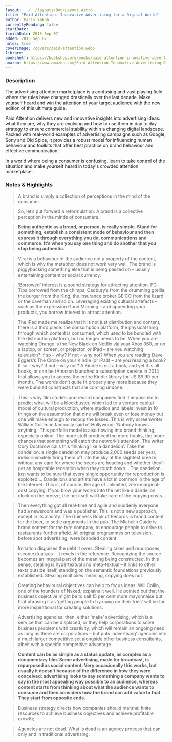 ```yaml
---
layout: ../../layouts/BookLayout.astro
title: "Paid Attention. Innovative Advertising for a Digital World"
author: Faris Yakob
currentlyReading: false
startDate:
finishDate: 2015 Sep 07
added: 2015 Sep 07
notes: true
coverImage: /covers/paid-attention.webp
library: 
bookshelf: https://bookshop.org/books/paid-attention-innovative-advertising-for-a-digital-world-9781398602526/9781398602502
amazon: https://www.amazon.com/Paid-Attention-Innovative-Advertising-Digital/dp/0749473606
---
```


<ReadingTime
  startDate  = {frontmatter.startDate}
  finishDate = {frontmatter.finishDate}
/>

### Description
The advertising attention marketplace is a confusing and vast playing field where the rules have changed drastically over the last decade. Make yourself heard and win the attention of your target audience with the new edition of this ultimate guide.

Paid Attention delivers new and innovative insights into advertising ideas: what they are, why they are evolving and how to use them in day to day strategy to ensure commercial stability within a changing digital landscape. Packed with real-world examples of advertising campaigns such as Google, Sony and Old Spice, it provides a robust model for influencing human behaviour and toolkits that offer best practice on brand behaviour and effective communication.

In a world where being a consumer is confusing, learn to take control of the situation and make yourself heard in today's crowded attention marketplace.

### Notes & Highlights
> A brand is simply a collection of perceptions in the mind of the consumer.

> So, let’s put forward a reformulation: A brand is a collective perception in the minds of consumers.

> **Being authentic as a brand, or person, is really simple. Stand for something, establish a consistent mode of behaviour and then express it through everything you do, communications and commerce. It’s when you say one thing and do another that you stop being authentic.**

> Viral is a behaviour of the audience not a property of the content, which is why the metaphor does not work very well. The brand is piggybacking something else that is being passed on – usually entertaining content or social currency.

> ‘Borrowed’ interest is a sound strategy for attracting attention. PG Tips borrowed from the chimps, Cadbury’s from the drumming gorilla, the burger from the King, the insurance broker GEICO from the lizard or the caveman and so on. Leveraging existing cultural artefacts – such as the expression Good Morning – and appending your products, you borrow interest to attract attention.

> The iPad made me realize that it is not just distribution and content, there is a third piece: the consumption platform, the physical thing through which content is consumed, which used to be bundled with the distribution platform, but no longer needs to be. When you are watching Orange is the New Black on Netflix via your Xbox 360, or on a laptop, or screen, or projector, or iPad – are you watching television? If so – why? If not – why not? When you are reading Dave Eggers’s The Circle on your Kindle (or iPad) – are you reading a book? If so – why? If not – why not? A Kindle is not a book, and yet it is all books, or can be (Amazon launched a subscription service in 2014 that allows you to access the entire Kindle library for US $9.99 per month). The words don’t quite fit properly any more because they were bundled constructs that are coming undone.

> This is why film studies and record companies find it impossible to predict what will be a blockbuster, which led to a venture capital model of cultural production, where studios and labels invest in 10 things on the assumption that nine will break even or lose money but one will make enough to recoup the losses. This is why screenwriter William Goldman famously said of Hollywood: ‘Nobody knows anything.’ This portfolio model is also flowing into brand thinking, especially online. The more stuff produced the more hooks, the more chances that something will catch the network’s attention. The writer Cory Doctorow calls this ‘thinking like a dandelion’: Take the dandelion: a single dandelion may produce 2,000 seeds per year, indiscriminately firing them off into the sky at the slightest breeze, without any care for where the seeds are heading and whether they’ll get an hospitable reception when they touch down... The dandelion just wants to be sure that every single opportunity for reproduction is exploited!... Dandelions and artists have a lot in common in the age of the Internet. This is, of course, the age of unlimited, zero-marginal-cost copying. If you blow your works into the net like a dandelion clock on the breeze, the net itself will take care of the copying costs.

> Then everything got all real-time and agile and suddenly everyone had a newsroom and was a publisher. This is not a new approach, except in its alacrity. The Guinness Book of Records is brand content for the beer, to settle arguments in the pub. The Michelin Guide is brand content for the tyre company, to encourage people to drive to restaurants further afield. All original programmes on television, before spot advertising, were branded content.

> Imitation disguises the debt it owes. Stealing takes and repurposes, recontextualizes – it revels in the reference. Recognizing the source becomes an integral part of the meaning being constructed. In this sense, stealing is hypertextual and meta-textual – it links to other texts outside itself, standing on the semantic foundations previously established. Stealing multiplies meaning, copying does not.

> Creating behavioural objectives can help to focus ideas. Will Collin, one of the founders of Naked, explains it well. He pointed out that the business objective might be to sell 15 per cent more mayonnaise but that phrasing it as ‘getting people to try mayo on their fries’ will be far more inspirational for creating solutions.

> Advertising agencies, then, either ‘make’ advertising, which is a service that can be displaced, or they help corporations to solve business problems with creativity, which will remain an ongoing need as long as there are corporations – but puts ‘advertising’ agencies into a much larger competitive set alongside other business consultants, albeit with a specific competitive advantage.

> **Content can be as simple as a status update, as complex as a documentary film. Some advertising, made for broadcast, is repurposed as social content. Very occasionally this works, but usually it doesn’t because of the difference in how they were conceived: advertising looks to say something a company wants to say in the most appealing way possible to an audience, whereas content starts from thinking about what the audience wants to consume and then considers how the brand can add value to that. They start from opposite ends.**

> Business strategy directs how companies should marshal finite resources to achieve business objectives and achieve profitable growth;

> Agencies are not dead. What is dead is an agency process that can only end in traditional advertising.

<BuyBook
  library   = {frontmatter.library}
  bookshelf = {frontmatter.bookshelf}
  amazon    = {frontmatter.amazon}
/>
